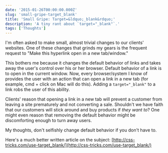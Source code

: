```yaml
---
date: '2015-01-26T00:00:00.000Z'
slug: 'small-gripe-target_blank'
title: 'Small Gripe: Target=&ldquo;_blank&rdquo;'
description: 'A tiny rant about `target="_blank"`.'
tags: ['Thoughts']
---
```


I'm often asked to make small, almost trivial changes to our clients' websites. One of these changes that grinds my gears is the frequent request to "Make this hyperlink open in a new tab/window."

This bothers me because it changes the default behavior of links and takes away the user's control over his or her browser. Default behavior of a link is to open in the current window. Now, every browser/system I know of provides the user with an action that can open a link in a new tab (for example, cmd + click on Mac will do this). Adding a `target="_blank"` to a link robs the user of this ability.

Clients' reason that opening a link in a new tab will prevent a customer from leaving a site prematurely and not converting a sale. Shouldn't we have faith that our customers will stick around and buy products if _they want to_? One might even reason that removing the default behavior might be discomforting enough to turn away users.

My thoughts, don't selfishly change default behavior if you don't have to.

Here's a much better written article on the subject: [http://css-tricks.com/use-target_blank/](http://css-tricks.com/use-target_blank/)
